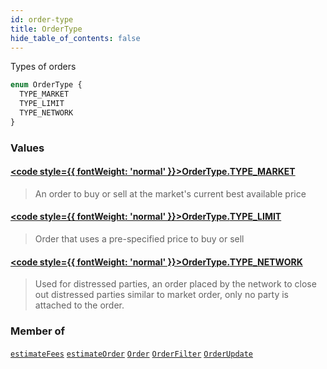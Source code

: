 ```yaml
---
id: order-type
title: OrderType
hide_table_of_contents: false
---
```








Types of orders

```graphql
enum OrderType {
  TYPE_MARKET
  TYPE_LIMIT
  TYPE_NETWORK
}
```


### Values

#### [<code style={{ fontWeight: 'normal' }}>OrderType.<b>TYPE_MARKET</b></code>](#) 
> An order to buy or sell at the market's current best available price
> 

#### [<code style={{ fontWeight: 'normal' }}>OrderType.<b>TYPE_LIMIT</b></code>](#) 
> Order that uses a pre-specified price to buy or sell
> 

#### [<code style={{ fontWeight: 'normal' }}>OrderType.<b>TYPE_NETWORK</b></code>](#) 
> Used for distressed parties, an order placed by the network to close out distressed parties
similar to market order, only no party is attached to the order.
> 



### Member of

[`estimateFees`](/mainnet/api/graphql/queries/estimate-fees)  <Badge class="secondary" text="query"/><Bullet />[`estimateOrder`](/mainnet/api/graphql/queries/estimate-order)  <Badge class="secondary" text="query"/><Bullet />[`Order`](/mainnet/api/graphql/objects/order)  <Badge class="secondary" text="object"/><Bullet />[`OrderFilter`](/mainnet/api/graphql/inputs/order-filter)  <Badge class="secondary" text="input"/><Bullet />[`OrderUpdate`](/mainnet/api/graphql/objects/order-update)  <Badge class="secondary" text="object"/>



